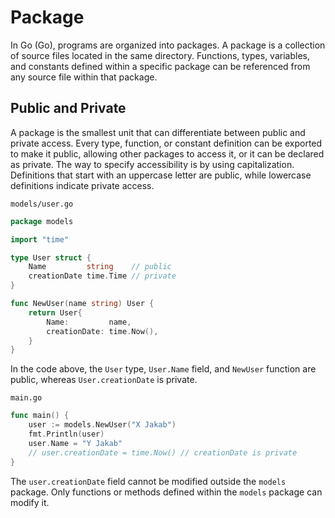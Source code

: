 # Package
In Go (Go), programs are organized into packages. A package is a collection of source files located in the same directory. Functions, types, variables, and constants defined within a specific package can be referenced from any source file within that package.

## Public and Private
A package is the smallest unit that can differentiate between public and private access. Every type, function, or constant definition can be exported to make it public, allowing other packages to access it, or it can be declared as private. The way to specify accessibility is by using capitalization. Definitions that start with an uppercase letter are public, while lowercase definitions indicate private access.

`models/user.go`
```go copy
package models

import "time"

type User struct {
	Name         string    // public
	creationDate time.Time // private
}

func NewUser(name string) User {
	return User{
		Name:         name,
		creationDate: time.Now(),
	}
}
```

In the code above, the `User` type, `User.Name` field, and `NewUser` function are public, whereas `User.creationDate` is private.

`main.go`
```go copy
func main() {
	user := models.NewUser("X Jakab")
	fmt.Println(user)
	user.Name = "Y Jakab"
	// user.creationDate = time.Now() // creationDate is private
}
```

The `user.creationDate` field cannot be modified outside the `models` package. Only functions or methods defined within the `models` package can modify it.